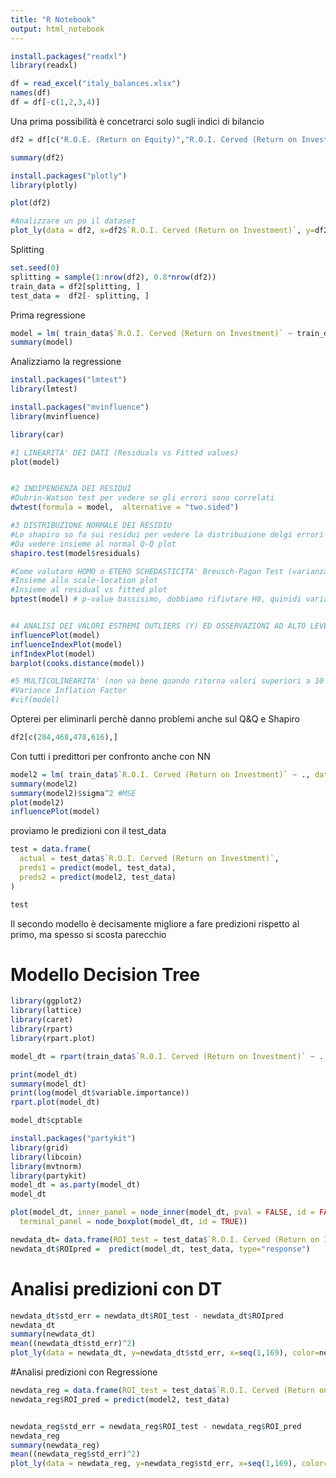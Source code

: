 ```yaml
---
title: "R Notebook"
output: html_notebook
---
```


```r
install.packages("readxl")
library(readxl)

df = read_excel("italy_balances.xlsx")
names(df)
df = df[-c(1,2,3,4)]

```

Una prima possibilità è concetrarci solo sugli indici di bilancio

```r
df2 = df[c("R.O.E. (Return on Equity)","R.O.I. Cerved (Return on Investment)","R.O.S. (Return on Sales)","ROT (Return On Turnover) FATTURATO / ATTIVO SP","R.O.A. Cerved (Return on Assets) UTILE NETTO / ATTIVO SP")] 

summary(df2)
```


```r
install.packages("plotly")
library(plotly)

plot(df2)

#Analizzare un po il dataset
plot_ly(data = df2, x=df2$`R.O.I. Cerved (Return on Investment)`, y=df2$`R.O.A. Cerved (Return on Assets) UTILE NETTO / ATTIVO SP`,  type = "scatter")
```

Splitting

```r
set.seed(0)
splitting = sample(1:nrow(df2), 0.8*nrow(df2))
train_data = df2[splitting, ]
test_data =  df2[- splitting, ]
```


Prima regressione 
```r
model = lm( train_data$`R.O.I. Cerved (Return on Investment)` ~ train_data$`R.O.A. Cerved (Return on Assets) UTILE NETTO / ATTIVO SP`, data = train_data) 
summary(model)
```

Analizziamo la regressione 

```r
install.packages("lmtest")
library(lmtest)

install.packages("mvinfluence")
library(mvinfluence)

library(car)
```


```r
#1 LINEARITA' DEI DATI (Residuals vs Fitted values)
plot(model)


#2 INDIPENDENZA DEI RESIDUI
#Dubrin-Watson test per vedere se gli errori sono correlati
dwtest(formula = model,  alternative = "two.sided")

#3 DISTRIBUZIONE NORMALE DEI RESIDIU
#Lo shapiro so fa sui residui per vedere la distribuzione delgi errori
#Da vedere insieme al normal Q-Q plot
shapiro.test(model$residuals)

#Come valutare HOMO o ETERO SCHEDASTICITA' Breusch-Pagan Test (varianza errori non costante H1)
#Insieme allo scale-location plot
#Insieme al residual vs fitted plot
bptest(model) # p-value bassisimo, dobbiamo rifiutare H0, quinidi varianza non costante


#4 ANALISI DEI VALORI ESTREMI OUTLIERS (Y) ED OSSERVAZIONI AD ALTO LEVERAGE(X)
influencePlot(model)
influenceIndexPlot(model)
infIndexPlot(model)
barplot(cooks.distance(model))

#5 MULTICOLINEARITA' (non va bene quando ritorna valori superiori a 10 della variabile)
#Variance Inflation Factor
#vif(model)

```

Opterei per eliminarli perchè danno problemi anche sul Q&Q e Shapiro
```r
df2[c(284,468,478,616),]
```





Con tutti i predittori per confronto anche con NN

```r
model2 = lm( train_data$`R.O.I. Cerved (Return on Investment)` ~ ., data = train_data) 
summary(model2)
summary(model2)$sigma^2 #MSE
plot(model2)
influencePlot(model)

```

proviamo le predizioni con il test_data


```r
test = data.frame(
  actual = test_data$`R.O.I. Cerved (Return on Investment)`,
  preds1 = predict(model, test_data),
  preds2 = predict(model2, test_data)
)

test
```


Il secondo modello è decisamente migliore a fare predizioni rispetto al primo, ma spesso si scosta parecchio


# Modello Decision Tree

```r
library(ggplot2)
library(lattice)
library(caret)
library(rpart)
library(rpart.plot)

model_dt = rpart(train_data$`R.O.I. Cerved (Return on Investment)` ~ ., data=train_data, cp=0.01000000)

print(model_dt)
summary(model_dt)
print(log(model_dt$variable.importance))
rpart.plot(model_dt)
```

```r
model_dt$cptable
```




```r
install.packages("partykit")
library(grid)
library(libcoin)
library(mvtnorm)
library(partykit)
model_dt = as.party(model_dt)
model_dt

plot(model_dt, inner_panel = node_inner(model_dt, pval = FALSE, id = FALSE),
  terminal_panel = node_boxplot(model_dt, id = TRUE))
```

```r
newdata_dt= data.frame(ROI_test = test_data$`R.O.I. Cerved (Return on Investment)`)
newdata_dt$ROIpred =  predict(model_dt, test_data, type="response") 
```

# Analisi predizioni con DT
```r
newdata_dt$std_err = newdata_dt$ROI_test - newdata_dt$ROIpred
newdata_dt
summary(newdata_dt)
mean((newdata_dt$std_err)^2)
plot_ly(data = newdata_dt, y=newdata_dt$std_err, x=seq(1,169), color=newdata_dt$std_err)
```

#Analisi predizioni con Regressione

```r
newdata_reg = data.frame(ROI_test = test_data$`R.O.I. Cerved (Return on Investment)`)
newdata_reg$ROI_pred = predict(model2, test_data)


newdata_reg$std_err = newdata_reg$ROI_test - newdata_reg$ROI_pred
newdata_reg
summary(newdata_reg)
mean((newdata_reg$std_err)^2)
plot_ly(data = newdata_reg, y=newdata_reg$std_err, x=seq(1,169), color=newdata_reg$std_err)
```



